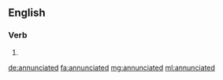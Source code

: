 ==English==

===Verb===
{{head|en|verb form}}

# {{en-past of|annunciate}}

[[de:annunciated]]
[[fa:annunciated]]
[[mg:annunciated]]
[[ml:annunciated]]